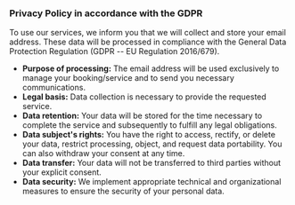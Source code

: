 ### Privacy Policy in accordance with the GDPR

To use our services, we inform you that we will collect and store your email address. These data will be processed in compliance with the General Data Protection Regulation (GDPR -- EU Regulation 2016/679).

- **Purpose of processing:** The email address will be used exclusively to manage your booking/service and to send you necessary communications.
- **Legal basis:** Data collection is necessary to provide the requested service.
- **Data retention:** Your data will be stored for the time necessary to complete the service and subsequently to fulfill any legal obligations.
- **Data subject's rights:** You have the right to access, rectify, or delete your data, restrict processing, object, and request data portability. You can also withdraw your consent at any time.
- **Data transfer:** Your data will not be transferred to third parties without your explicit consent.
- **Data security:** We implement appropriate technical and organizational measures to ensure the security of your personal data.
